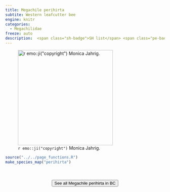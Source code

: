 ```yaml
---
title: Megachile perihirta
subtite: Western leafcutter bee
engine: knitr
categories:
  - Megachilidae
freeze: auto
description:  <span class="sh-badge">SH list</span> <span class="pe-badge">PM Evidence</span> <span class="gali-badge">Galiano</span>
---
```

![`r emo::ji("copyright")` Monica Jahrig.](https://inaturalist-open-data.s3.amazonaws.com/photos/330192272/large.jpg){height=300}





```r
source("../../page_functions.R")
make_species_map("perihirta")
```
<br><br>
<center>


<a href="https://inaturalist.ca/observations?place_id=7085&subview=map&taxon_id=224501"><button type="button" class="btn btn-secondary">See all Megachile perihirta in BC <i class="fa-solid fa-arrow-up-right-from-square"></i> </button></a>
</center>
